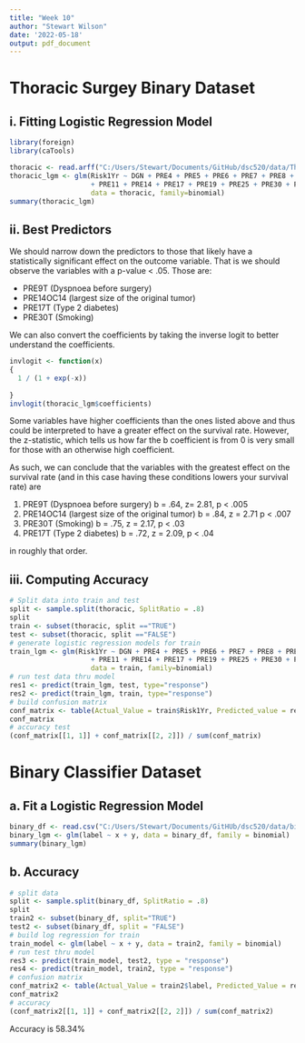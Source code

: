 ```yaml
---
title: "Week 10"
author: "Stewart Wilson"
date: '2022-05-18'
output: pdf_document
---
```


# Thoracic Surgey Binary Dataset
## i. Fitting Logistic Regression Model
```r
library(foreign)
library(caTools)
```
```r
thoracic <- read.arff("C:/Users/Stewart/Documents/GitHub/dsc520/data/ThoraricSurgery.arff")
thoracic_lgm <- glm(Risk1Yr ~ DGN + PRE4 + PRE5 + PRE6 + PRE7 + PRE8 + PRE9 + PRE10
                    + PRE11 + PRE14 + PRE17 + PRE19 + PRE25 + PRE30 + PRE32 + AGE, 
                    data = thoracic, family=binomial)
summary(thoracic_lgm)
```
## ii. Best Predictors
We should narrow down the predictors to those that likely have a statistically
significant effect on the outcome variable. That is we should observe the variables
with a p-value < .05. Those are:

- PRE9T (Dyspnoea before surgery)
- PRE14OC14 (largest size of the original tumor)
- PRE17T (Type 2 diabetes)
- PRE30T (Smoking)

We can also convert the coefficients by taking the inverse logit to better understand
the coefficients.
```r
invlogit <- function(x)
{
  1 / (1 + exp(-x))
  
}
invlogit(thoracic_lgm$coefficients)
```
Some variables have higher coefficients than the ones listed above and thus
could be interpreted to have a greater effect on the survival rate. However,
the z-statistic, which tells us how far the b coefficient is from 0 is very small
for those with an otherwise high coefficient. 

As such, we can conclude that the variables with the greatest effect on the survival rate
(and in this case having these conditions lowers your survival rate) are

1. PRE9T (Dyspnoea before surgery) b = .64, z= 2.81, p < .005
2. PRE14OC14 (largest size of the original tumor) b = .84, z = 2.71 p < .007
4. PRE30T (Smoking) b = .75, z = 2.17, p < .03
3. PRE17T (Type 2 diabetes) b = .72, z = 2.09, p < .04

in roughly that order. 

## iii. Computing Accuracy
```r
# Split data into train and test
split <- sample.split(thoracic, SplitRatio = .8)
split
train <- subset(thoracic, split =="TRUE")
test <- subset(thoracic, split =="FALSE")
# generate logistic regression models for train
train_lgm <- glm(Risk1Yr ~ DGN + PRE4 + PRE5 + PRE6 + PRE7 + PRE8 + PRE9 + PRE10
                    + PRE11 + PRE14 + PRE17 + PRE19 + PRE25 + PRE30 + PRE32 + AGE, 
                    data = train, family=binomial)
# run test data thru model
res1 <- predict(train_lgm, test, type="response")
res2 <- predict(train_lgm, train, type="response")
# build confusion matrix
conf_matrix <- table(Actual_Value = train$Risk1Yr, Predicted_value = res2 > .5)
conf_matrix
# accuracy test
(conf_matrix[[1, 1]] + conf_matrix[[2, 2]]) / sum(conf_matrix)
```

# Binary Classifier Dataset
## a. Fit a Logistic Regression Model
```r
binary_df <- read.csv("C:/Users/Stewart/Documents/GitHUb/dsc520/data/binary-classifier-data.csv")
binary_lgm <- glm(label ~ x + y, data = binary_df, family = binomial)
summary(binary_lgm)
```

## b. Accuracy
```r
# split data
split <- sample.split(binary_df, SplitRatio = .8)
split
train2 <- subset(binary_df, split="TRUE")
test2 <- subset(binary_df, split = "FALSE")
# build log regression for train
train_model <- glm(label ~ x + y, data = train2, family = binomial)
# run test thru model
res3 <- predict(train_model, test2, type = "response")
res4 <- predict(train_model, train2, type = "response")
# confusion matrix
conf_matrix2 <- table(Actual_Value = train2$label, Predicted_Value = res4 > .5)
conf_matrix2
# accuracy
(conf_matrix2[[1, 1]] + conf_matrix2[[2, 2]]) / sum(conf_matrix2)
```
Accuracy is 58.34%
